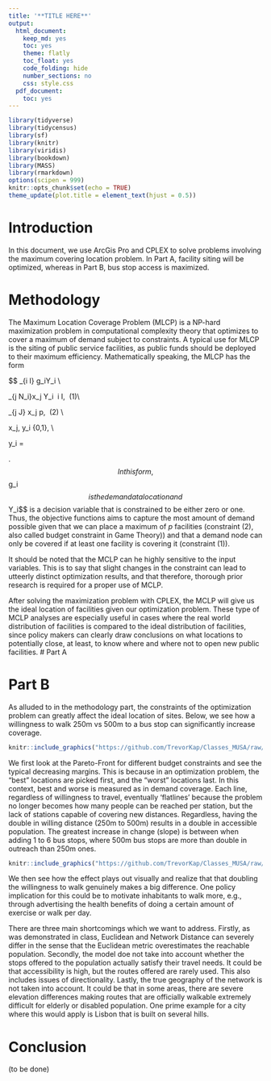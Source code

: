```yaml
---
title: '**TITLE HERE**'
output:
  html_document:
    keep_md: yes
    toc: yes
    theme: flatly
    toc_float: yes
    code_folding: hide
    number_sections: no
    css: style.css
  pdf_document:
    toc: yes
---
```


```r
library(tidyverse)
library(tidycensus)
library(sf)
library(knitr)
library(viridis)
library(bookdown)
library(MASS)
library(rmarkdown)
options(scipen = 999)
knitr::opts_chunk$set(echo = TRUE)
theme_update(plot.title = element_text(hjust = 0.5))
```


# Introduction
In this document, we use ArcGis Pro and CPLEX to solve problems involving the maximum covering location problem. In Part A, facility siting will be optimized, whereas in Part B, bus stop access is maximized.

# Methodology
The Maximum Location Coverage Problem (MLCP) is a NP-hard maximization problem in computational complexity theory that optimizes to cover a maximum of demand subject to constraints. A typical use for MLCP is the siting of public service facilities, as public funds should be deployed to their maximum efficiency. Mathematically speaking, the MLCP has the form

$$
\text{max} \sum_{i \in I} g_iY_i \\


\text{s.t.} \sum_{j \in N_i}x_j \geq Y_i \ \forall i \in I, \ (1)\\

\sum_{j \in J} x_j \leq p, \ (2) \\

x_j, y_i \in \{0,1\}, \\

y_i = \begin{cases} 1 & \text{if } i \text{ is covered by at least one facility} \\
                    0 & \text{otherwise }\end{cases}.
$$
In this form, $$g_i$$ is the demand at a location and $$Y_i$$ is a decision variable that is constrained to be either zero or one. Thus, the objective functions aims to capture the most amount of demand possible given that we can place a maximum of $p$ facilities (constraint (2), also called budget constraint in Game Theory)) and that a demand node can only be covered if at least one facility is covering it (constraint (1)).

It should be noted that the MCLP can he highly sensitive to the input variables. This is to say that slight changes in the constraint can lead to utteerly distinct optimization results, and that therefore, thorough prior research is required for a proper use of MCLP.

After solving the maximization problem with CPLEX, the MCLP will give us the ideal location of facilities given our optimization problem. These type of MCLP analyses are especially useful in cases where the real world distribution of facilities is compared to the ideal distribution of facilities, since policy makers can clearly draw conclusions on what locations to potentially close, at least, to know where and where not to open new public facilities.
# Part A

# Part B

As alluded to in the methodology part, the constraints of the optimization problem can greatly affect the ideal location of sites. Below, we see how a willingness to walk 250m vs 500m to a bus stop can significantly increase coverage. 

```r
knitr::include_graphics("https://github.com/TrevorKap/Classes_MUSA/raw/07c1cc0cfadea9492a46b1b9558bdf460171e594/SpatialOptimization/SpatialOptHW1New.png")

```

We first look at the Pareto-Front for different budget constraints and see the typical decreasing margins. This is because in an optimization problem, the "best" locations are picked first, and the "worst" locations last. In this context, best and worse is measured as in demand coverage. Each line, regardless of willingness to travel, eventually 'flatlines' because the problem no longer becomes how many people can be reached per station, but the lack of stations capable of covering new distances. Regardless, having the double in willing distance (250m to 500m) results in a double in accessible population. The greatest increase in change (slope) is between when adding 1 to 6 bus stops, where 500m bus stops are more than double in outreach than 250m ones. 



```r
knitr::include_graphics("https://github.com/TrevorKap/Classes_MUSA/raw/07c1cc0cfadea9492a46b1b9558bdf460171e594/SpatialOptimization/Optimized%20Bus%20Stop.png")

```
We then see how the effect plays out visually and realize that that doubling the willingness to walk genuinely makes a big difference. One policy implication for this could be to motivate inhabitants to walk more, e.g., through advertising the health benefits of doing a certain amount of exercise or walk per day.

There are three main shortcomings which we want to address. Firstly, as was demonstrated in class, Euclidean and Network Distance can severely differ in the sense that the Euclidean metric overestimates the reachable population. Secondly, the model doe not take into account whether the stops offered to the population actually satisfy their travel needs. It could be that accessibility is high, but the routes offered are rarely used. This also includes issues of directionality. Lastly, the true geography of the network is not taken into account. It could be that in some areas, there are severe elevation differences making routes that are officially walkable extremely difficult for elderly or disabled population. One prime example for a city where this would apply is Lisbon that is built on several hills.


# Conclusion
(to be done)